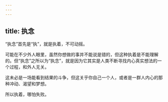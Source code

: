 ```yaml
---
---
---
```

title: 执念
---




“执念”首先是“执”，就是执着，不可动摇。

可能在不少外人眼里，虽然你想做的事并不能说是错的，但这种执着是不能理解的。但“执念”之所以为“执念”，就是因为它其实是人类不断寻找内心真实想法的一个过程，和外人无关。

这未必是一场能看到结果的斗争，但这关乎你自己一个人，或者是一群人内心的那种冲动、渴望和梦想。

所以执着，哪怕失败。